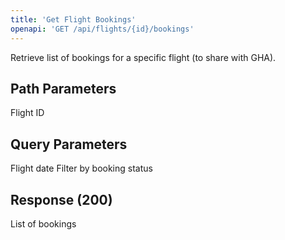 ```yaml
---
title: 'Get Flight Bookings'
openapi: 'GET /api/flights/{id}/bookings'
---
```


Retrieve list of bookings for a specific flight (to share with GHA).

## Path Parameters

<ParamField path="id" type="string" required>
  Flight ID
</ParamField>

## Query Parameters

<ParamField query="date" type="string" format="date">
  Flight date
</ParamField>

<ParamField query="status" type="string">
  Filter by booking status
</ParamField>

## Response (200)

<ParamField status="200" type="FlightBookingsResponse">
  <ParamField name="bookings" type="array">
    List of bookings
  </ParamField>
</ParamField>
